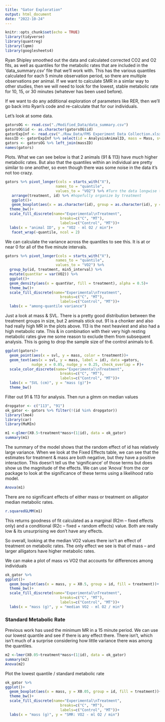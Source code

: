 ```yaml
---
title: "Gator Exploration"
output: html_document
date: "2022-10-24"
---
```


```r
knitr::opts_chunk$set(echo = TRUE)
library(tidyverse)
library(quantreg)
library(lqmm)
library(googlesheets4)
```
Ryan Shipley smoothed out the data and calculated corrected CO2 and O2 fits, as well as quantiles for the metabolic rates that are included in the 'data_summary.csv' file that we'll work with. This has the various quantiles calculated for each 5 minute observation period, so there are multiple observations per animal. If we want to calculate SMR in a simlar way to other studies, then we will need to look for the lowest, stable metabolic rate for 10, 15, or 30 minutes (whatever has been used before).  

If we want to do any additional exploration of parameters like RER, then we'll go back into Ryan's code and re-calculate that for our individuals. 

Let's look at some data.
```r
gatorsOG <- read.csv("./Modified_Data/data_summary.csv")
gatorsOG$id <- as.character(gatorsOG$id)
gatorExpInf <- read.csv("./Raw_Data/FMS Experiment Data Collection.xlsx - Sheet1.csv")
massID <- gatorExpInf %>% select(id = AnalysisAnimalID, mass = Mass, svl = SVL)
gators <- gatorsOG %>% left_join(massID)
names(gators)
```

Plots. What we can see below is that 2 animals (91 & 113) have *much* higher metabolic rates. But also that the quantiles within an individual are pretty similar to one another, so even though there was some noise in the data it's not too crazy.

```r
gators %>% pivot_longer(cols = starts_with("X"),
                       names_to = "quantile",
                       values_to = "VO2") %>% #Turn the data longwise to make facets easier
   arrange(treatment, id) %>% #hopefully organize by treatment
   ggplot()+
   geom_boxplot(aes(x = as.character(id), group = as.character(id), y = VO2, fill = treatment))+
  theme_bw()+
  scale_fill_discrete(name="Experimental\nTreatment",
                         breaks=c("C", "MT"),
                         labels=c("Control", "MT"))+
  labs(x = "animal ID", y = "VO2 - ml O2 / min")+
   facet_wrap(~quantile, ncol = 2)
```

We can calculate the variance across the quantiles to see this. It is at or near 0 for all of the five minute intervals.

```r
gators %>% pivot_longer(cols = starts_with("X"),
                       names_to = "quantile",
                       values_to = "VO2") %>% 
  group_by(id, treatment, min5_interval) %>% 
  mutate(quantVar = var(VO2)) %>% 
  ggplot()+
  geom_density(aes(x = quantVar, fill = treatment), alpha = 0.5)+
  theme_bw()+
  scale_fill_discrete(name="Experimental\nTreatment",
                         breaks=c("C", "MT"),
                         labels=c("Control", "MT"))+
  labs(x = "among-quantile variance")
```




Just a look at mass & SVL. There is a pretty good distribution between the treatment groups in size, but 2 animals stick out. 91 is a chonker and also had really high MR in the plots above. 113 is the next heaviest and also had a high metabolic rate. This & in combination with their very high resting metabolic rates give me some reason to exclude them from subsequent analysis. This is going to drop the sample size of the control animals to 6. 

```r
ggplot(gators)+
  geom_point(aes(x = svl, y = mass, color = treatment))+
  geom_text(aes(x = svl, y = mass, label = id), data =gators, 
            nudge_x = 0.05, nudge_y = 0.25, check_overlap = F)+
  scale_color_discrete(name="Experimental\nTreatment",
                         breaks=c("C", "MT"),
                         labels=c("Control", "MT"))+
  labs(x = "SVL (cm)", y = "mass (g)")+
  theme_bw()
```


Filter out 91 & 113 for analysis. Then run a glmm on median values

```r
dropgator <- c("113", "91")
ok_gator <- gators %>% filter(!(id %in% dropgator))
library(lme4)
library(car)
library(MuMIn)

m1 <-glmer(X0.5~treatment*mass+(1|id), data = ok_gator) 
summary(m1)

```
The summary of the model shows that the random effect of id has relatively large variance. When we look at the Fixed Effects table, we can see that the estimates for treatment & mass are both negative, but they have a positive interaction. This doesn't tell us the 'significance' of those terms but does show us the magnitude of the effects. We can use 'Anova' from the *car* package to look at the significance of these terms using a likelihood ratio model.


```r
Anova(m1)
```

There are no significant effects of either mass or treatment on alligator median metabolic rates.

```r
r.squaredGLMM(m1)
```

This returns goodness of fit calculated as a marginal (R2m -- fixed effects only) and a conditional (R2c -- fixed + random effects) value. Both are really low & its unsurprising we don't have any effects.

So overall, looking at the median VO2 values there isn't an effect of treatment on metabolic rates. The only effect we see is that of mass -- and larger alligators have higher metabolic rates. 

We can make a plot of mass vs VO2 that accounts for differences among individuals

```r
ok_gator %>% 
ggplot()+
  geom_boxplot(aes(x = mass, y = X0.5, group = id, fill = treatment))+
  theme_bw()+
  scale_fill_discrete(name="Experimental\nTreatment",
                         breaks=c("C", "MT"),
                         labels=c("Control", "MT"))+
  labs(x = "mass (g)", y = "median VO2 - ml O2 / min")

```

### Standard Metabolic Rate
Previous work has used the minimum MR in a 15 minute period. We can use our lowest quantile and see if there is any effect there. There isn't, which isn't much of a surprise considering how little variance there was among the quantiles.

```r
m2 <-lmer(X0.05~treatment*mass+(1|id), data = ok_gator) 
summary(m2)
Anova(m2)
```
Plot the lowest quantile / standard metabolic rate

```r
ok_gator %>% 
ggplot()+
  geom_boxplot(aes(x = mass, y = X0.05, group = id, fill = treatment))+
  theme_bw()+
  scale_fill_discrete(name="Experimental\nTreatment",
                         breaks=c("C", "MT"),
                         labels=c("Control", "MT"))+
  labs(x = "mass (g)", y = "SMR: VO2 - ml O2 / min")
```





